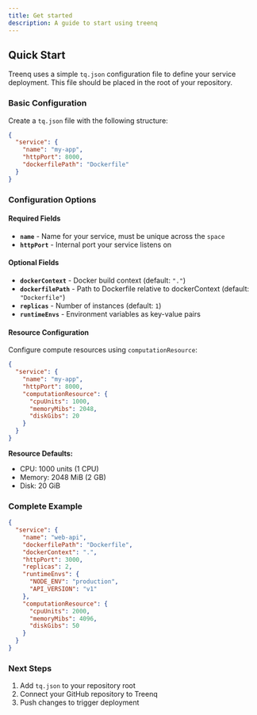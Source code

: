 ```yaml
---
title: Get started  
description: A guide to start using treenq
---
```


## Quick Start

Treenq uses a simple `tq.json` configuration file to define your service deployment. This file should be placed in the root of your repository.

### Basic Configuration

Create a `tq.json` file with the following structure:

```json
{
  "service": {
    "name": "my-app",
    "httpPort": 8000,
    "dockerfilePath": "Dockerfile"
  }
}
```

### Configuration Options

#### Required Fields

- **`name`** - Name for your service, must be unique across the `space`
- **`httpPort`** - Internal port your service listens on

#### Optional Fields

- **`dockerContext`** - Docker build context (default: `"."`)
- **`dockerfilePath`** - Path to Dockerfile relative to dockerContext (default: `"Dockerfile"`)
- **`replicas`** - Number of instances (default: `1`)
- **`runtimeEnvs`** - Environment variables as key-value pairs

#### Resource Configuration

Configure compute resources using `computationResource`:

```json
{
  "service": {
    "name": "my-app",
    "httpPort": 8000,
    "computationResource": {
      "cpuUnits": 1000,
      "memoryMibs": 2048,
      "diskGibs": 20
    }
  }
}
```

**Resource Defaults:**
- CPU: 1000 units (1 CPU)
- Memory: 2048 MiB (2 GB)
- Disk: 20 GiB

### Complete Example

```json
{
  "service": {
    "name": "web-api",
    "dockerfilePath": "Dockerfile",
    "dockerContext": ".",
    "httpPort": 3000,
    "replicas": 2,
    "runtimeEnvs": {
      "NODE_ENV": "production",
      "API_VERSION": "v1"
    },
    "computationResource": {
      "cpuUnits": 2000,
      "memoryMibs": 4096,
      "diskGibs": 50
    }
  }
}
```

### Next Steps

1. Add `tq.json` to your repository root
2. Connect your GitHub repository to Treenq
3. Push changes to trigger deployment
